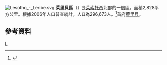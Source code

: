 [[File:Lesotho_-_Leribe.svg|right]]
'''萊里貝區'''（{{lang-en|Leribe District}}）是[[萊索托|萊索托]]西北部的一個區。面積2,828平方公里。根據2006年人口普查統計，人口為296,673人。<ref>{{cite web| url=http://www.bos.gov.ls/2006_census.htm| title=2006 census| work=Lesotho Bureau of Statistics| accessdate=2008-04-15| deadurl=yes| archiveurl=https://web.archive.org/web/20110722150229/http://www.bos.gov.ls/2006_census.htm| archivedate=2011-07-22}}</ref>首府[[莱里贝|萊里貝]]。

== 參考資料 ==
{{Reflist}}

{{賴索托行政區劃}}

[[Category:萊索托行政區劃|L]]